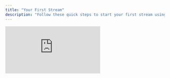 ```yaml
---
title: "Your First Stream"
description: "Follow these quick steps to start your first stream using BeamXR Live."
---
```


<iframe class="w-full aspect-video rounded-xl" src="https://www.youtube-nocookie.com/embed/xMtoXGW1DkE?si=sfsi95-xgWCijoxp" title="YouTube video player" frameborder="0" allow="accelerometer; autoplay; clipboard-write; encrypted-media; gyroscope; picture-in-picture; web-share" referrerpolicy="strict-origin-when-cross-origin" allowfullscreen />

## 1. Download the App

<img
  src="/images/1.DownloadApp.JPG"
  alt="1 Download App JP"
  title="1 Download App JP"
  className="mx-auto"
  style={{ width:"100%" }}
/>

BeamXR Live will soon be available on the Meta Store.\
[**Download from the Meta Store**](#)

---

## 2. Log In

![2 Login JP](/images/2.Login.JPG)

Log in with your BeamXR account:

- Use **Google**, **Twitch**, or **Discord**
  - You may be asked to complete **2FA** for security.
- Or log in with your **email and password** (you can also create a new account).
  - When first registering, you'll need to verify your email by enterring a 4 digit code that will be emailed to you.
- Or log in with your **Meta Account**.

---

## 3. Accept Terms

You’ll be asked to review and accept our **Terms of Service** before streaming.

---

## 4. Connect Your Socials

![4 Connect Socials JP](/images/4.ConnectSocials.JPG)

Connect the accounts you want to stream to:

- Follow the in-app steps to connect **Twitch** or **YouTube**.
- [Learn more about connecting socials](../getting-started/social-connections)

---

## 5. Set Up Your Stream

![5 Set Up Stream JP](/images/5.SetUpStream.JPG)

Choose the game you’re playing and enter a stream title.

Then, adjust your stream quality settings (resolution etc.) based on your preference and network.

- [Learn more about stream settings](../getting-started/streaming-settings)

---

## 6. Go Live

![6 Entire View JP](/images/6.EntireView.JPG)

Tap **Go Live** to start streaming instantly.

<Warning>
  You’ll be asked what to share — be sure to select **Entire View** to capture your full VR gameplay.
</Warning>

---

## 7. View Live Chat

<iframe class="w-full aspect-video rounded-xl" src="https://www.youtube-nocookie.com/embed/r8-eYswlJmI?si=U3tg4P3oF71lXQxS" title="YouTube video player" frameborder="0" allow="accelerometer; autoplay; clipboard-write; encrypted-media; gyroscope; picture-in-picture; web-share" referrerpolicy="strict-origin-when-cross-origin" allowfullscreen />

Once you're live, you can view your stream chat directly in the BeamXR Live app.

If you enable **Seamless Multitasking** in your Quest **Experimental Features**, you can keep the BeamXR Live window open while in-game - perfect for monitoring your live chat.

Most players drag the window **above or below the main action** so it stays out of the way.

<Warning>
  This is a **Meta experimental feature**, so there may be quirks. Use at your own risk.
</Warning>

---